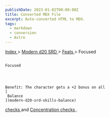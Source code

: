 ```yaml
---
publishDate: 2023-01-02T00:00:00Z
title: Converted MDX File
excerpt: Auto-converted HTML to MDX.
tags:
  - markdown
  - conversion
  - Astro
---
```


[
Index
](-index) >
[
Modern d20 SRD
](modern-d20-srd-index) >
[
Feats
](modern-d20-srd-feats-index) > Focused

##

    Focused




    Benefit: The character gets a +2 bonus on all
    [
     Balance
    ](modern-d20-srd-skills-balance)

[
checks
](modern-d20-srd-skills-skill-basics-php#skill-check-index)
and
[
Concentration
](modern-d20-srd-skills-concentration)
[
checks
](modern-d20-srd-skills-skill-basics-php#skill-check-index)
.
